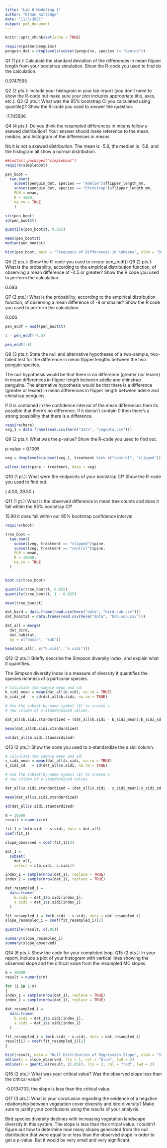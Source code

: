 ```yaml
---
title: "Lab 8 Modeling 1"
author: "Ethan Rutledge"
date: "11/3/2021"
output: pdf_document
---
```


```r
knitr::opts_chunk$set(echo = TRUE)
```

```r
require(palmerpenguins)
penguin_dat = droplevels(subset(penguins, species != "Gentoo"))

```

Q1 (1 pt.): Calculate the standard deviation of the differences in mean flipper length from your bootstrap simulation. Show the R-code you used to find do the calculation.

0.9747595

Q2 (2 pts.): Include your histogram in your lab report (you don’t need to show the R-code but make sure your plot includes appropriate title, axes, etc.).
Q3 (2 pts.): What was the 95% bootstrap CI you calculated using quantile()? Show the R-code you used to answer the question.

-7.745506

Q4 (4 pts.): Do you think the resampled differences in means follow a skewed distribution? Your answer should make reference to the mean, median, and histogram of the differences in means

No it is not a skewed distribution. The mean is -5.8, the median is -5.8, and the histogram all show a normal distribution.
```r
##install.packages("simpleboot")
require(simpleboot)
```


```r
pen_boot = 
  two.boot(
    subset(penguin_dat, species == "Adelie")$flipper_length_mm,
    subset(penguin_dat, species == "Chinstrap")$flipper_length_mm,
    FUN = mean,
    R = 1000,
    na.rm = TRUE
    )

str(pen_boot)
sd(pen_boot$t)

quantile(pen_boot$t, 0.025)

mean(pen_boot$t)
median(pen_boot$t)

hist(pen_boot, main = "Frequency of Differences in \nMeans", xlab = "Differences in Means")
```
Q5 (2 pts.): Show the R-code you used to create pen_ecdf()
Q6 (2 pts.): What is the probability, according to the empirical distribution function, of observing a mean difference of -4.5 or greater? Show the R code you used to perform the calculation.

0.093

Q7 (2 pts.): What is the probability, according to the empirical distribution function, of observing a mean difference of -8 or smaller? Show the R code you used to perform the calculation.

0.006

```r
pen_ecdf = ecdf(pen_boot$t)

1 - pen_ecdf(-4.5)

pen_ecdf(-8)

```
Q8 (3 pts.): State the null and alternative hypotheses of a two-sample, two-tailed test for the difference in mean flipper lengths between the two penguin species.

The null hypothesis would be that there is no difference (greater nor lesser) in mean differences in flipper length between adelie and chinstrap penguins. The alternative hypothesis would be that there is a difference (greater or lesser) in mean differences in flipper length between adelie and chinstrap penguins.

If 0 is contained in the confidence interval of the mean differences then its possible that there's no difference. If it doesn't contain 0 then there's a strong possibility that there is a difference.

```r
require(here)
veg_1 = data.frame(read.csv(here("data", "vegdata.csv")))

```

Q9 (2 pts.): What was the p-value? Show the R-code you used to find out.

p-value = 0.1005

```r

veg = droplevels(subset(veg_1, treatment %in% c("control", "clipped")))

wilcox.test(pine ~ treatment, data = veg)

```

Q10 (1 pt.): What were the endpoints of your bootstrap CI? Show the R-code you used to find out.

( 4.00, 29.50 )

Q11 (1 pt.): What is the observed difference in mean tree counts and does it fall within the 95% bootstrap CI? 

15.80 it does fall within our 95% bootstrap confidence interval.
```r
require(boot)

tree_boot = 
  two.boot(
    subset(veg, treatment == "clipped")$pine,
    subset(veg, treatment == "control")$pine,
    FUN = mean,
    R = 10000,
    na.rm = TRUE
  )


boot.ci(tree_boot)

quantile(tree_boot$t, 0.025)
quantile(tree_boot$t, 1 - 0.025)

mean(tree_boot$t)

```


```r

dat_bird = data.frame(read.csv(here("data", "bird.sub.csv")))
dat_habitat = data.frame(read.csv(here("data", "hab.sub.csv")))

dat_all = merge(
  dat_bird, 
  dat_habitat,
  by = c("basin", "sub"))

head(dat_all[, c("b.sidi", "s.sidi")])

```

Q12 (2 pts.): Briefly describe the Simpson diversity index, and explain what it quantifies.

The Simpson diversity index is a measure of diversity it quantifies the species richness of a particular species.

```r
# Calculate the sample mean and sd:
b_sidi_mean = mean(dat_all$b.sidi, na.rm = TRUE)
b_sidi_sd   = sd(dat_all$b.sidi, na.rm = TRUE)

# Use the subset-by-name symbol ($) to create a 
# new column of z-standardized values.

dat_all$b.sidi.standardized = (dat_all$b.sidi - b_sidi_mean)/b_sidi_sd

mean(dat_all$b.sidi.standardized)

sd(dat_all$b.sidi.standardized)

```

Q13 (2 pts.): Show the code you used to z-standardize the s.sidi column.
```r
# Calculate the sample mean and sd:
s_sidi_mean = mean(dat_all$s.sidi, na.rm = TRUE)
s_sidi_sd   = sd(dat_all$s.sidi, na.rm = TRUE)

# Use the subset-by-name symbol ($) to create a 
# new column of z-standardized values.

dat_all$s.sidi.standardized = (dat_all$s.sidi - s_sidi_mean)/s_sidi_sd

mean(dat_all$s.sidi.standardized)

sd(dat_all$s.sidi.standardized)


```

```r
m = 10000 
result = numeric(m)

fit_1 = lm(b.sidi ~ s.sidi, data = dat_all)
coef(fit_1)

slope_observed = coef(fit_1)[2]

dat_1 = 
  subset(
    dat_all,
    select = c(b.sidi, s.sidi))

index_1 = sample(nrow(dat_1), replace = TRUE)
index_2 = sample(nrow(dat_1), replace = TRUE)

dat_resampled_i = 
  data.frame(
    b.sidi = dat_1$b.sidi[index_1],
    s.sidi = dat_1$s.sidi[index_2]
  )

fit_resampled_i = lm(b.sidi ~ s.sidi, data = dat_resampled_i)
slope_resampled_i = coef(fit_resampled_i)[2]

quantile(result, c(.05))

summary(slope_resampled_i)
summary(slope_observed)

```



Q14 (6 pts.): Show the code for your completed loop.
Q15 (2 pts.): In your report, include a plot of your histogram with vertical lines showing the observed slope and the critical value from the resampled MC slopes.
```r

m = 10000 
result = numeric(m)

for (i in 1:m)
{
index_1 = sample(nrow(dat_1), replace = TRUE)
index_2 = sample(nrow(dat_1), replace = TRUE)

dat_resampled_i = 
  data.frame(
    b.sidi = dat_1$b.sidi[index_1],
    s.sidi = dat_1$s.sidi[index_2]
  )

fit_resampled_i = lm(b.sidi ~ s.sidi, data = dat_resampled_i)
result[i] = coef(fit_resampled_i)[2]
}

hist(result, main = "Null Distribution of Regression Slope", xlab = "Slope Parameter")
abline(v = slope_observed, lty = 1, col = "blue", lwd = 2)
abline(v = quantile(result, c(.05)), lty = 2, col = "red", lwd = 2)

```


Q16 (2 pts.): What was your critical value? Was the observed slope less than the critical value?

-0.0134733, the slope is less than the critical value.

Q17 (3 pts.): What is your conclusion regarding the evidence of a negative relationship between vegetation cover diversity and bird diversity? Make sure to justify your conclusions using the results of your analysis.

Bird species diversity declines with increasing vegetation landscape diversity in this system. The slope is less than the critical value. I couldn't figure out how to determine how many slopes generated from the null distribution that were equal to or less than the observed slope in order to get a p-value. But it would be very small and very significant.

